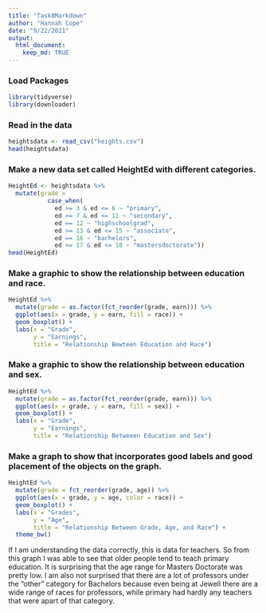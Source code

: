 ```yaml
---
title: "Task8Markdown"
author: "Hannah Cope"
date: "9/22/2021"
output: 
  html_document:
    keep_md: TRUE
---
```


### Load Packages
```r
library(tidyverse)
library(downloader)
```

### Read in the data
```r
heightsdata <- read_csv("heights.csv")
head(heightsdata)
```

### Make a new data set called HeightEd with different categories.
```r
HeightEd <- heightsdata %>%
  mutate(grade =
           case_when(
             ed >= 3 & ed <= 6 ~ "primary", 
             ed >= 7 & ed <= 11 ~ "secondary",
             ed == 12 ~ "highschoolgrad",
             ed >= 13 & ed <= 15 ~ "associate",
             ed == 16 ~ "bachelors",
             ed >= 17 & ed <= 18 ~ "mastersdoctorate"))
head(HeightEd)
```

### Make a graphic to show the relationship between education and race.
```r
HeightEd %>%
  mutate(grade = as.factor(fct_reorder(grade, earn))) %>%
  ggplot(aes(x = grade, y = earn, fill = race)) +
  geom_boxplot() +
  labs(x = "Grade",
       y = "Earnings",
       title = "Relationship Bewteen Education and Race")
```

### Make a graphic to show the relationship between education and sex.
```r
HeightEd %>%
  mutate(grade = as.factor(fct_reorder(grade, earn))) %>%
  ggplot(aes(x = grade, y = earn, fill = sex)) +
  geom_boxplot() +
  labs(x = "Grade",
       y = "Earnings",
       title = "Relationship Betweeen Education and Sex")
```

### Make a graph to show that incorporates good labels and good placement of the objects on the graph.
```r
HeightEd %>%
  mutate(grade = fct_reorder(grade, age)) %>%
  ggplot(aes(x = grade, y = age, color = race)) +
  geom_boxplot() +
  labs(x = "Grades", 
       y = "Age", 
       title = "Relationship Between Grade, Age, and Race") +
  theme_bw()
```

If I am understanding the data correctly, this is data for teachers. So from this graph I was able to see that older people tend to teach primary education. It is surprising that the age range for Masters Doctorate was pretty low. I am also not surprised that there are a lot of professors under the "other" category for Bachelors because even being at Jewell there are a wide range of races for professors, while primary had hardly any teachers that were apart of that category.

